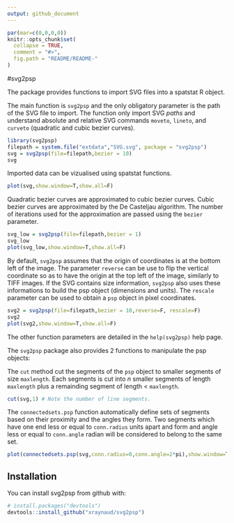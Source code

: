 ```yaml
---
output: github_document
---
```


```r
par(mar=c(0,0,0,0))
knitr::opts_chunk$set(
  collapse = TRUE,
  comment = "#>",
  fig.path = "README/README-"
)
```
#svg2psp

The package \code{svg2psp} provides functions to import SVG files into a \code{psp} spatstat R object. 

The main function is `svg2psp` and the only obligatory parameter is the path of the SVG file to import. The function only import SVG _paths_ and understand absolute and relative SVG commands `moveto`, `lineto`, and `curveto` (quadratic and cubic bezier curves). 

```r
library(svg2psp)
filepath = system.file("extdata","SVG.svg", package = "svg2psp")
svg = svg2psp(file=filepath,bezier = 10)
svg

```

Imported data can be vizualised using spatstat functions.

```r
plot(svg,show.window=T,show.all=F)
```

Quadratic bezier curves are approximated to cubic bezier curves. Cubic bezier curves are approximated by the De Casteljau algorithm. The number of iterations used for the approximation are passed using the `bezier` parameter. 

```r
svg_low = svg2psp(file=filepath,bezier = 1)
svg_low
plot(svg_low,show.window=T,show.all=F)
```

By default, `svg2psp` assumes that the origin of coordinates is at the bottom left of the image. The parameter `reverse` can be use to flip the vertical coordinate so as to have the origin at the top left of the image, similarly to TIFF images.
If the SVG contains size information, `svg2psp` also uses these informations to build the psp object (dimensions and units). The `rescale` parameter can be used to obtain a `psp` object in pixel coordinates. 

```r
svg2 = svg2psp(file=filepath,bezier = 10,reverse=F, rescale=F)
svg2
plot(svg2,show.window=T,show.all=F)
```
The other function parameters are detailed in the `help(svg2psp)` help page.

The `svg2psp` package also provides 2 functions to manipulate the psp objects:

The `cut` method cut the segments of the `psp` object to smaller segments of size `maxlength`. Each segments is cut into _n_ smaller segments of length `maxlength` plus a remainding segment of length < `maxlength`. 

```r
cut(svg,1) # Note the number of line segments.
```

The `connectedsets.psp` function automatically define sets of segments based on their proximity and the angles they form. Two segments which have one end less or equal to `conn.radius` units apart and form and angle less or equal to `conn.angle` radian will be considered to belong to the same set. 

```r
plot(connectedsets.psp(svg,conn.radius=0,conn.angle=2*pi),show.window=T,show.all=F)
```

## Installation

You can install svg2psp from github with:

```r
# install.packages("devtools")
devtools::install_github("xraynaud/svg2psp")
```


